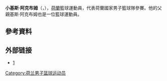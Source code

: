 '''小基斯·阿克布姆'''（{{lang-nl|'''Kees Akerboom Jr.'''}}，{{bd|1983年|12月20日}}），[[荷蘭|荷蘭]]籃球運動員，代表荷蘭國家男子籃球隊參賽。他的父親基斯·阿克布姆也是一位籃球運動員。

== 參考資料 == 
{{reflist}}

== 外部链接 ==
* [http://www.court-side.com/jm/players/?pu=P32293A530C566878C12572E600401C6C] {{Wayback|url=http://www.court-side.com/jm/players/?pu=P32293A530C566878C12572E600401C6C |date=20171025021822 }}

{{Authority control}}
{{DEFAULTSORT:Akerboom, Kees}}
[[Category:荷兰男子篮球运动员|Category:荷兰男子篮球运动员]]